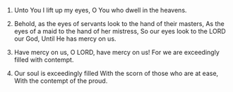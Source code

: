 
1. Unto You I lift up my eyes, O You who dwell in the heavens.

2. Behold, as the eyes of servants look to the hand of their masters, As the eyes of a maid to the hand of her mistress, So our eyes look to the LORD our God, Until He has mercy on us.

3. Have mercy on us, O LORD, have mercy on us! For we are exceedingly filled with contempt.

4. Our soul is exceedingly filled With the scorn of those who are at ease, With the contempt of the proud.


